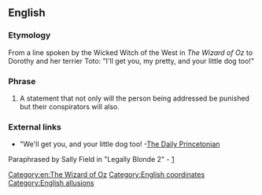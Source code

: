 ==English==

===Etymology===
From a line spoken by the Wicked Witch of the West in ''The Wizard of Oz'' to Dorothy and her terrier Toto: "I'll get you, my pretty, and your little dog too!"

===Phrase===
{{en-phrase|[[and]] [[your]] [[little]] [[dog]] [[too]]}}

# A statement that not only will the person being addressed be punished but their conspirators will also.

===External links===
*"We'll get you, and your little dog too! -[https://archive.is/20130628234611/www.dailyprincetonian.com/archives/2007/12/10/news/19654.shtml The Daily Princetonian]

[[Category:en:The Wizard of Oz]]
[[Category:English coordinates]]
[[Category:English allusions]]
Paraphrased by Sally Field in "Legally Blonde 2" - [http://www.imdb.com/title/tt0333780/quotes?item=qt0222796]